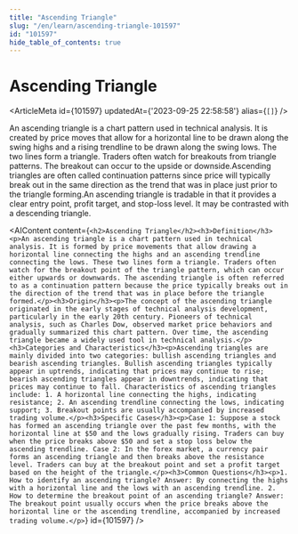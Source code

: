 ```yaml
---
title: "Ascending Triangle"
slug: "/en/learn/ascending-triangle-101597"
id: "101597"
hide_table_of_contents: true
---
```



# Ascending Triangle

<ArticleMeta id={101597} updatedAt={'2023-09-25 22:58:58'} alias={`[]`} />
<div className='border-solid border-b border-t-0 my-4 border-[var(--ifm-color-gray-300)]' />

An ascending triangle is a chart pattern used in technical analysis. It is created by price moves that allow for a horizontal line to be drawn along the swing highs and a rising trendline to be drawn along the swing lows. The two lines form a triangle. Traders often watch for breakouts from triangle patterns. The breakout can occur to the upside or downside.Ascending triangles are often called continuation patterns since price will typically break out in the same direction as the trend that was in place just prior to the triangle forming.An ascending triangle is tradable in that it provides a clear entry point, profit target, and stop-loss level. It may be contrasted with a descending triangle.

<AIContent content={`<h2>Ascending Triangle</h2><h3>Definition</h3><p>An ascending triangle is a chart pattern used in technical analysis. It is formed by price movements that allow drawing a horizontal line connecting the highs and an ascending trendline connecting the lows. These two lines form a triangle. Traders often watch for the breakout point of the triangle pattern, which can occur either upwards or downwards. The ascending triangle is often referred to as a continuation pattern because the price typically breaks out in the direction of the trend that was in place before the triangle formed.</p><h3>Origin</h3><p>The concept of the ascending triangle originated in the early stages of technical analysis development, particularly in the early 20th century. Pioneers of technical analysis, such as Charles Dow, observed market price behaviors and gradually summarized this chart pattern. Over time, the ascending triangle became a widely used tool in technical analysis.</p><h3>Categories and Characteristics</h3><p>Ascending triangles are mainly divided into two categories: bullish ascending triangles and bearish ascending triangles. Bullish ascending triangles typically appear in uptrends, indicating that prices may continue to rise; bearish ascending triangles appear in downtrends, indicating that prices may continue to fall. Characteristics of ascending triangles include: 1. A horizontal line connecting the highs, indicating resistance; 2. An ascending trendline connecting the lows, indicating support; 3. Breakout points are usually accompanied by increased trading volume.</p><h3>Specific Cases</h3><p>Case 1: Suppose a stock has formed an ascending triangle over the past few months, with the horizontal line at $50 and the lows gradually rising. Traders can buy when the price breaks above $50 and set a stop loss below the ascending trendline. Case 2: In the forex market, a currency pair forms an ascending triangle and then breaks above the resistance level. Traders can buy at the breakout point and set a profit target based on the height of the triangle.</p><h3>Common Questions</h3><p>1. How to identify an ascending triangle? Answer: By connecting the highs with a horizontal line and the lows with an ascending trendline. 2. How to determine the breakout point of an ascending triangle? Answer: The breakout point usually occurs when the price breaks above the horizontal line or the ascending trendline, accompanied by increased trading volume.</p>`} id={101597} />
